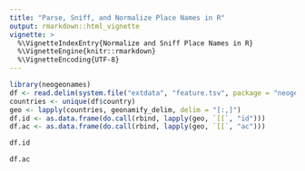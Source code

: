 ```yaml
---
title: "Parse, Sniff, and Normalize Place Names in R"
output: rmarkdown::html_vignette
vignette: >
  %\VignetteIndexEntry{Normalize and Sniff Place Names in R}
  %\VignetteEngine{knitr::rmarkdown}
  %\VignetteEncoding{UTF-8}
---
```


```r
library(neogeonames)
df <- read.delim(system.file("extdata", "feature.tsv", package = "neogeonames"))
countries <- unique(df$country)
geo <- lapply(countries, geonamify_delim, delim = "[:,]")
df.id <- as.data.frame(do.call(rbind, lapply(geo, `[[`, "id")))
df.ac <- as.data.frame(do.call(rbind, lapply(geo, `[[`, "ac")))
```

```r
df.id
```

```r
df.ac
```
